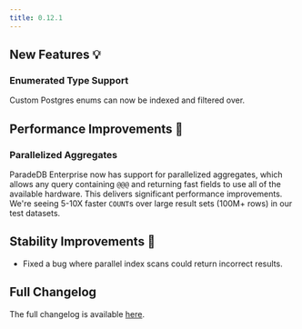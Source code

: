 ```yaml
---
title: 0.12.1
---
```


## New Features 💡

### Enumerated Type Support

Custom Postgres enums can now be indexed and filtered over.

## Performance Improvements 🚀

### Parallelized Aggregates

ParadeDB Enterprise now has support for parallelized aggregates, which allows any query containing `@@@` and returning
fast fields to use all of the available hardware. This delivers significant performance improvements. We're seeing 5-10X faster `COUNT`s over
large result sets (100M+ rows) in our test datasets.

## Stability Improvements 💪

- Fixed a bug where parallel index scans could return incorrect results.

## Full Changelog

The full changelog is available [here](https://github.com/paradedb/paradedb/releases/tag/v0.12.1).
